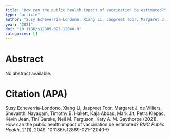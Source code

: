 ```yaml
---
title: "How can the public health impact of vaccination be estimated?"
type: "article"
author: "Susy Echeverria-Londono, Xiang Li, Jaspreet Toor, Margaret J. de Villiers, Shevanthi Nayagam, Timothy B. Hallett, Kaja Abbas, Mark Jit, Petra Klepac, Kévin Jean, Tini Garske, Neil M. Ferguson, Katy A. M. Gaythorpe"
year: "2021"
doi: "10.1186/s12889-021-12040-9"
categories: []
---
```


# Abstract
No abstract available.

# Citation (APA)
Susy Echeverria-Londono, Xiang Li, Jaspreet Toor, Margaret J. de Villiers, Shevanthi Nayagam, Timothy B. Hallett, Kaja Abbas, Mark Jit, Petra Klepac, Kévin Jean, Tini Garske, Neil M. Ferguson, Katy A. M. Gaythorpe (2021). How can the public health impact of vaccination be estimated? *BMC Public Health*, 21(1), 2049. 10.1186/s12889-021-12040-9

